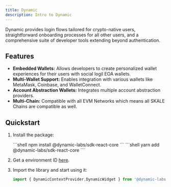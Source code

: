 ```yaml
---
title: Dynamic
description: Intro to Dynamic
---
```



Dynamic provides login flows tailored for crypto-native users, straightforward onboarding processes for all other users, and a comprehensive suite of developer tools extending beyond authentication.

<CardGrid>
  <LinkCard title="Website" href="https://layerzero.network/" />
  <LinkCard title="Documentation" href="https://docs.dynamic.xyz/adding-dynamic/adding-the-sdk" />
  <LinkCard title="Recipe" description="Not ready yet but is coming very soon!"/>
</CardGrid>


## Features

- **Embedded Wallets:** Allows developers to create personalized wallet experiences for their users with social logil EOA wallets.
- **Multi-Wallet Support:** Enables integration with various wallets like MetaMask, Coinbase, and WalletConnect.
- **Account Abstraction Wallets:** Integrates multiple account abstraction providers.  
- **Multi-Chain:** Compatible with all EVM Networks which means all SKALE Chains are compatible as well.

## Quickstart

<Steps>


1. Install the package:

    <Tabs>
        <TabItem label="npm">
        ```shell
        npm install @dynamic-labs/sdk-react-core
        ```
        </TabItem>
        <TabItem label="yarn">
        ```shell
        yarn add @dynamic-labs/sdk-react-core
        ```
        </TabItem>
    </Tabs>

2. Get a environment ID [here](https://app.dynamic.xyz/).

3. Import the library and start using it:

    ```ts
    import { DynamicContextProvider,DynamicWidget } from '@dynamic-labs/sdk-react-core';
    ```
</Steps>

